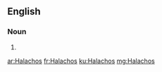 ==English==

===Noun===
{{head|en|noun plural form}}

# {{plural of|Halacha|lang=en}}

[[ar:Halachos]]
[[fr:Halachos]]
[[ku:Halachos]]
[[mg:Halachos]]